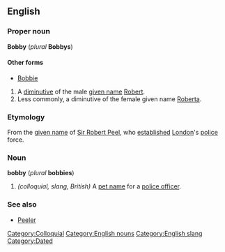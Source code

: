 ==English==
===Proper noun===
'''Bobby''' (''plural'' '''Bobbys''')

====Other forms====
*[[Bobbie]]

#A [[diminutive]] of the male [[given name]] [[Robert]].
#Less commonly, a diminutive of the female given name [[Roberta]].

===Etymology===
From the [[given name]] of [[w:Robert Peel|Sir Robert Peel]], who [[establish]]ed [[London]]'s [[police]] force.

===Noun===
'''bobby''' (''plural'' '''bobbies''')

#''(colloquial, slang, British)'' A [[pet name]] for a [[police officer]].

===See also===
*[[Peeler]]

[[Category:Colloquial]]
[[Category:English nouns]]
[[Category:English slang]]
[[Category:Dated]]